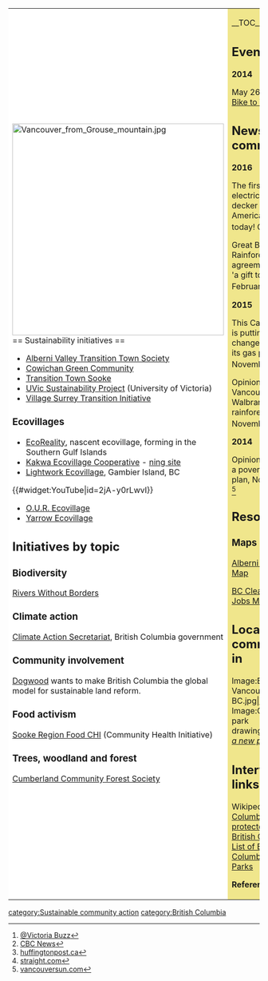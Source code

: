 {| cellpadding="8" cellspacing="0"
|- valign="top" 
| style="background:white" width="52%"|
[[File:Vancouver from Grouse mountain.jpg|424px]]<br clear=left>
== Sustainability initiatives ==
*[http://www.avtransitiontown.org/ Alberni Valley Transition Town Society]
*[http://cowichangreencommunity.org/ Cowichan Green Community]
*[http://transitionsooke.org/ Transition Town Sooke]
*[http://uvsp.uvic.ca/ UVic Sustainability Project] (University of Victoria)
*[http://www.villagesurrey.ca/ Village Surrey Transition Initiative]

=== Ecovillages ===

*[[EcoReality]], nascent ecovillage, forming in the Southern Gulf Islands
*[http://www.kakwaecovillage.com/ Kakwa Ecovillage Cooperative] - [http://kakwaecovillage.ning.com/ ning site]
*[http://ecovillage.lightwork.ca/ Lightwork Ecovillage], Gambier Island, BC

{{#widget:YouTube|id=2jA-y0rLwvI}}

*[http://www.ourecovillage.org/ O.U.R. Ecovillage]
*[http://www.yarrowecovillage.ca/ Yarrow Ecovillage]

{{scalocal|British Columbia}}

== Initiatives by topic ==

=== Biodiversity ===

[http://www.riverswithoutborders.org/ Rivers Without Borders]

=== Climate action ===

[http://www.env.gov.bc.ca/cas/ Climate Action Secretariat], British Columbia government

=== Community involvement ===

[http://www.dogwoodbc.ca/ Dogwood] wants to make British Columbia the global model for sustainable land reform.

=== Food activism ===

[http://sookefoodchi.ca/ Sooke Region Food CHI] (Community Health Initiative)

=== Trees, woodland and forest ===

[http://www.cumberlandforest.com/ Cumberland Community Forest Society]

| style="background:khaki" |

__TOC__

== Events ==

'''2014''' 

May 26 - June 1 [http://www.biketowork.ca/ Bike to Work BC]

== News and comment ==

'''2016'''

The first fully-electric double decker bus in North America unveiled today! Oct 13 <ref>[http://victoriabuzz.com/2016/10/first-fully-electric-double-decker-bus-north-america-unveiled-today/ @Victoria Buzz]</ref>

Great Bear Rainforest agreement creates 'a gift to the world', February 1 <ref>[http://www.cbc.ca/news/canada/british-columbia/great-bear-rainforest-bc-agreement-1.3426034 CBC News]</ref>

'''2015'''

This Canadian city is putting climate change warnings on its gas pumps, November 17 <ref>[http://www.huffingtonpost.ca/2015/11/17/north-vancouver-climate-change_n_8584202.html huffingtonpost.ca]</ref>

Opinion: Why Vancouver Island's Walbran Valley rainforest matters, November 12 <ref>[http://www.straight.com/news/576466/jens-wieting-why-vancouver-islands-walbran-valley-rainforest-matters straight.com]</ref>

'''2014''' 

Opinion: B.C. needs a poverty-reduction plan, November 27 <ref>[http://www.vancouversun.com/business/Opinion+needs+poverty+reduction+plan/10420565/story.html vancouversun.com]</ref>

== Resources ==

=== Maps ===

[http://www.avtransitiontown.org/localfood/ Alberni Valley Food Map]

[http://www.pembina.org/bcjobsmap/ BC Clean Energy Jobs Map]

== Local communities in {{PAGENAME}} ==

<gallery>
Image:English Bay, Vancouver, BC.jpg|[[Vancouver]]
Image:Greenwich park drawing1.jpg|[[Help:Creating a page|''Create a new page'']]
</gallery>

== Interwiki links ==
Wikipedia: [[wikipedia:British Columbia|British Columbia]], [[wikipedia:List of protected areas of British Columbia|List of protected areas of British Columbia]], [[wikipedia:List of British Columbia Provincial Parks|List of British Columbia Provincial Parks]] 


'''References'''
{{Attrib sca ref|British Columbia}}
<references/>
|}


{{scaendmenu}}
[[category:Sustainable community action]]
[[category:British Columbia]]